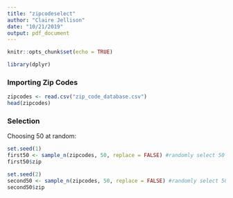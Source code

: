 ```yaml
---
title: "zipcodeselect"
author: "Claire Jellison"
date: "10/21/2019"
output: pdf_document
---
```


```r
knitr::opts_chunk$set(echo = TRUE)
```

```r
library(dplyr)
```


### Importing Zip Codes
```r
zipcodes <- read.csv("zip_code_database.csv")
head(zipcodes)
```

### Selection

Choosing 50 at random:

```r

set.seed(1)
first50 <- sample_n(zipcodes, 50, replace = FALSE) #randomly select 50 without replacement
first50$zip
```


```r
set.seed(2)
second50 <- sample_n(zipcodes, 50, replace = FALSE) #randomly select 50 without replacement
second50$zip
```






